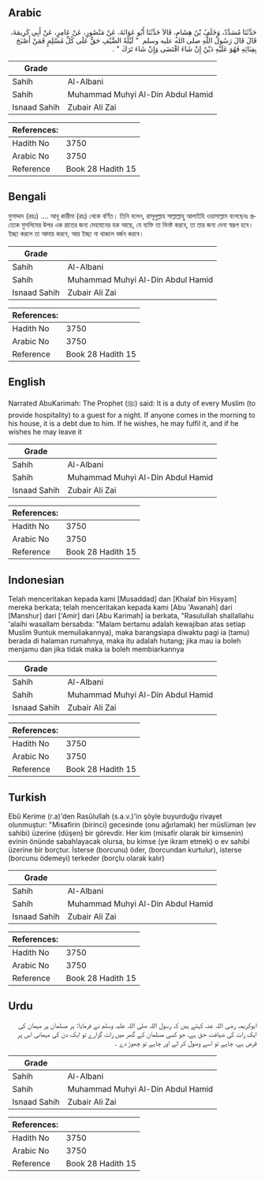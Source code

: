 ## Arabic


<div dir="rtl" lang="ar" style={{fontSize:'larger',backgroundColor:'#f8f9fa',padding:20}}>
حَدَّثَنَا مُسَدَّدٌ، وَخَلَفُ بْنُ هِشَامٍ، قَالاَ حَدَّثَنَا أَبُو عَوَانَةَ، عَنْ مَنْصُورٍ، عَنْ عَامِرٍ، عَنْ أَبِي كَرِيمَةَ، قَالَ قَالَ رَسُولُ اللَّهِ صلى الله عليه وسلم ‏ "‏ لَيْلَةُ الضَّيْفِ حَقٌّ عَلَى كُلِّ مُسْلِمٍ فَمَنْ أَصْبَحَ بِفِنَائِهِ فَهُوَ عَلَيْهِ دَيْنٌ إِنْ شَاءَ اقْتَضَى وَإِنْ شَاءَ تَرَكَ ‏"‏ ‏.‏
</div>
<div style={{backgroundColor:'#f8f9fa',padding:20, marginBottom: 10}}><table> <thead> <tr> <th>Grade</th> <th></th> </tr> </thead> <tbody> <tr><td>Sahih</td><td>Al-Albani</td></tr><tr><td>Sahih</td><td>Muhammad Muhyi Al-Din Abdul Hamid</td></tr><tr><td>Isnaad Sahih</td><td>Zubair Ali Zai</td></tr></tbody></table><table> <thead> <tr> <th>References:</th> <th></th> </tr> </thead> <tbody><tr><td>Hadith No</td><td>3750</td></tr><tr><td>Arabic No</td><td>3750</td></tr><tr><td>Reference</td><td>Book 28 Hadith 15</td></tr></tbody></table></div>

## Bengali


<div dir="ltr" lang="bn" style={{fontSize:'larger',backgroundColor:'#f8f9fa',padding:20}}>
মুসাদ্দাদ (রহঃ) .... আবূ কারীমা (রাঃ) থেকে বর্ণিত। তিনি বলেন, রাসূলুল্লাহ সাল্লাল্লাহু আলাইহি ওয়াসাল্লাম বলেছেনঃ প্রত্যেক মুসলিমের উপর এক রাতের জন্য মেহমানের হক আছে, যে ব্যক্তি তা বিনষ্ট করবে, তা তার জন্য দেনা স্বরূপ হবে। ইচ্ছা করলে তা আদায় করবে, আর ইচ্ছা না থাকলে বর্জন করবে।
</div>
<div style={{backgroundColor:'#f8f9fa',padding:20, marginBottom: 10}}><table> <thead> <tr> <th>Grade</th> <th></th> </tr> </thead> <tbody> <tr><td>Sahih</td><td>Al-Albani</td></tr><tr><td>Sahih</td><td>Muhammad Muhyi Al-Din Abdul Hamid</td></tr><tr><td>Isnaad Sahih</td><td>Zubair Ali Zai</td></tr></tbody></table><table> <thead> <tr> <th>References:</th> <th></th> </tr> </thead> <tbody><tr><td>Hadith No</td><td>3750</td></tr><tr><td>Arabic No</td><td>3750</td></tr><tr><td>Reference</td><td>Book 28 Hadith 15</td></tr></tbody></table></div>

## English


<div dir="ltr" lang="en" style={{fontSize:'larger',backgroundColor:'#f8f9fa',padding:20}}>
Narrated AbuKarimah: The Prophet (ﷺ) said: It is a duty of every Muslim (to provide hospitality) to a guest for a night. If anyone comes in the morning to his house, it is a debt due to him. If he wishes, he may fulfil it, and if he wishes he may leave it
</div>
<div style={{backgroundColor:'#f8f9fa',padding:20, marginBottom: 10}}><table> <thead> <tr> <th>Grade</th> <th></th> </tr> </thead> <tbody> <tr><td>Sahih</td><td>Al-Albani</td></tr><tr><td>Sahih</td><td>Muhammad Muhyi Al-Din Abdul Hamid</td></tr><tr><td>Isnaad Sahih</td><td>Zubair Ali Zai</td></tr></tbody></table><table> <thead> <tr> <th>References:</th> <th></th> </tr> </thead> <tbody><tr><td>Hadith No</td><td>3750</td></tr><tr><td>Arabic No</td><td>3750</td></tr><tr><td>Reference</td><td>Book 28 Hadith 15</td></tr></tbody></table></div>

## Indonesian


<div dir="ltr" lang="id" style={{fontSize:'larger',backgroundColor:'#f8f9fa',padding:20}}>
Telah menceritakan kepada kami [Musaddad] dan [Khalaf bin Hisyam] mereka berkata; telah menceritakan kepada kami [Abu 'Awanah] dari [Manshur] dari ['Amir] dari [Abu Karimah] ia berkata, "Rasulullah shallallahu 'alaihi wasallam bersabda: "Malam bertamu adalah kewajiban atas setiap Muslim 9untuk memuliakannya), maka barangsiapa diwaktu pagi ia (tamu) berada di halaman rumahnya, maka itu adalah hutang; jika mau ia boleh menjamu dan jika tidak maka ia boleh membiarkannya
</div>
<div style={{backgroundColor:'#f8f9fa',padding:20, marginBottom: 10}}><table> <thead> <tr> <th>Grade</th> <th></th> </tr> </thead> <tbody> <tr><td>Sahih</td><td>Al-Albani</td></tr><tr><td>Sahih</td><td>Muhammad Muhyi Al-Din Abdul Hamid</td></tr><tr><td>Isnaad Sahih</td><td>Zubair Ali Zai</td></tr></tbody></table><table> <thead> <tr> <th>References:</th> <th></th> </tr> </thead> <tbody><tr><td>Hadith No</td><td>3750</td></tr><tr><td>Arabic No</td><td>3750</td></tr><tr><td>Reference</td><td>Book 28 Hadith 15</td></tr></tbody></table></div>

## Turkish


<div dir="ltr" lang="tr" style={{fontSize:'larger',backgroundColor:'#f8f9fa',padding:20}}>
Ebû Kerime (r.a)'den Rasûlullah (s.a.v.)'in şöyle buyurduğu rivayet olunmuştur: "Misafirin (birinci) gecesinde (onu ağırlamak) her müslüman (ev sahibi) üzerine (düşen) bir görevdir. Her kim (misafir olarak bir kimsenin) evinin önünde sabahlayacak olursa, bu kimse (ye ikram etmek) o ev sahibi üzerine bir borçtur. İsterse (borcunu) öder, (borcundan kurtulur), isterse (borcunu ödemeyi) terkeder (borçlu olarak kalır)
</div>
<div style={{backgroundColor:'#f8f9fa',padding:20, marginBottom: 10}}><table> <thead> <tr> <th>Grade</th> <th></th> </tr> </thead> <tbody> <tr><td>Sahih</td><td>Al-Albani</td></tr><tr><td>Sahih</td><td>Muhammad Muhyi Al-Din Abdul Hamid</td></tr><tr><td>Isnaad Sahih</td><td>Zubair Ali Zai</td></tr></tbody></table><table> <thead> <tr> <th>References:</th> <th></th> </tr> </thead> <tbody><tr><td>Hadith No</td><td>3750</td></tr><tr><td>Arabic No</td><td>3750</td></tr><tr><td>Reference</td><td>Book 28 Hadith 15</td></tr></tbody></table></div>

## Urdu


<div dir="rtl" lang="ur" style={{fontSize:'larger',backgroundColor:'#f8f9fa',padding:20}}>
ابوکریمہ رضی اللہ عنہ کہتے ہیں کہ رسول اللہ صلی اللہ علیہ وسلم نے فرمایا: ہر مسلمان پر مہمان کی ایک رات کی ضیافت حق ہے، جو کسی مسلمان کے گھر میں رات گزارے تو ایک دن کی مہمانی اس پر قرض ہے، چاہے تو اسے وصول کر لے اور چاہے تو چھوڑ دے ۔
</div>
<div style={{backgroundColor:'#f8f9fa',padding:20, marginBottom: 10}}><table> <thead> <tr> <th>Grade</th> <th></th> </tr> </thead> <tbody> <tr><td>Sahih</td><td>Al-Albani</td></tr><tr><td>Sahih</td><td>Muhammad Muhyi Al-Din Abdul Hamid</td></tr><tr><td>Isnaad Sahih</td><td>Zubair Ali Zai</td></tr></tbody></table><table> <thead> <tr> <th>References:</th> <th></th> </tr> </thead> <tbody><tr><td>Hadith No</td><td>3750</td></tr><tr><td>Arabic No</td><td>3750</td></tr><tr><td>Reference</td><td>Book 28 Hadith 15</td></tr></tbody></table></div>